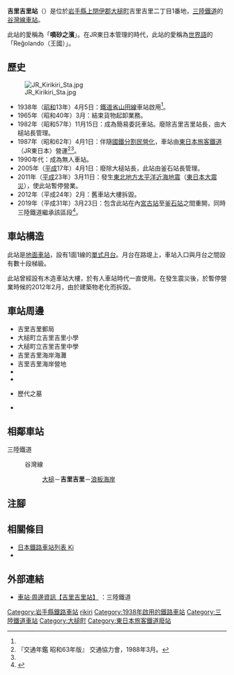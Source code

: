 {{NoteTA|G1=Transport
|T=zh-hans:吉里吉里站;zh-hk:吉里吉里站;zh-tw:吉里吉里車站;
|1=zh-hans:吉里吉里站;zh-hk:吉里吉里站;zh-tw:吉里吉里車站;
}}
{{Infobox station
|公司色 = red
|站名 = 吉里吉里
|圖片 =Kirikiri station,Otsuchi.jpg
|圖片說明 = 月台(2019年2月)
|日文原名 = 吉里吉里
|平假名 = きりきり
|羅馬拼音 = KIRIKIRI
|副站名 = 
|電報略號 = 
|所在地 = {{JPN}}[[岩手縣|岩手縣]][[上閉伊郡|上閉伊郡]][[大槌町|大槌町]]吉里吉里二丁目1番地
|座標 = {{coord|39|22|11.5|N|141|56|20|E|type:railwaystation_region:JP-24|display=inline,title}}
|車站構造 = [[地面車站|地面車站]]（路堤上）
|月台配置 = 1面1線
|啟用年月日 = 1938年（[[昭和|昭和]]13年）4月5日<ref name="sone21">{{Cite book|author={{Translink|ja|曽根悟|曾根悟}}（監修）|title=週刊 歴史でめぐる鉄道全路線 国鉄・JR|editor=朝日新聞出版分冊百科編集部（編集）|publisher=[[朝日新聞出版|朝日新聞出版]]|series=週刊朝日百科|volume=21号 釜石線・山田線・岩泉線・北上線・八戸線|page=18-19|date=2009-12-06|language=ja}}</ref>。
|廢站年月日 = 
|乘客人數 = 
|上下車人次 = 
|統計年度 = 
|轉車 = 
|全寬備註 = [[無人車站|無人車站]]
|adjacent = {{Adjacent stations|system=三陸鐵道|line=谷灣線|left=大槌|right=浪板海岸|note-left=3.4km|note-mid=距離[[盛站|盛]]52.3km|note-right=1.8km}}
}}
'''吉里吉里站'''（{{jpn|j=吉里吉里駅|hg=きりきりえき|rm=Kirikiri eki|f=y}}）是位於[[岩手縣|岩手縣]][[上閉伊郡|上閉伊郡]][[大槌町|大槌町]]吉里吉里二丁目1番地，[[三陸鐵道|三陸鐵道]]的[[谷灣線|谷灣線]][[鐵路車站|車站]]。

此站的愛稱為「'''噴砂之濱'''」。在JR東日本管理的時代，此站的愛稱為[[世界語|世界語]]的「Reĝolando（王國）」。

== 歷史 ==
[[File:JR_Kirikiri_Sta.jpg|thumb]]
* 1938年（[[昭和|昭和]]13年）4月5日：[[鐵道省_(日本)|鐵道省]][[山田線|山田線]]車站啟用<ref name="sone21"/>。
* 1965年（昭和40年）3月：結束貨物起卸業務。
* 1982年（昭和57年）11月15日：成為簡易委託車站。廢除吉里吉里站長，由大槌站長管理。
* 1987年（昭和62年）4月1日：伴隨[[國鐵分割民營化|國鐵分割民營化]]，車站由[[東日本旅客鐵道|東日本旅客鐵道]]（JR東日本）營運<ref name="trafic-yearbook-1988">『交通年鑑 昭和63年版』 交通協力會，1988年3月。</ref><ref name="sone21"/>。
* 1990年代：成為無人車站。
* 2005年（[[平成|平成]]17年）4月1日：廢除大槌站長，此站由釜石站長管理。
* 2011年（[[平成|平成]]23年）3月11日：發生[[2011年日本東北地方太平洋近海地震|東北地方太平洋近海地震]]（[[東日本大震災|東日本大震災]]），使此站暫停營業。
* 2012年（平成24年）2月：舊車站大樓拆毀。
* 2019年（平成31年）3月23日：包含此站在內[[宮古站|宮古站]]至[[釜石站|釜石站]]之間重開，同時三陸鐵道繼承該區段<ref>{{Cite web |url=https://www.sanrikutetsudou.com/wp-content/uploads/2018/12/959ef58e3e516fa24592aaf135f5681d.pdf |title=存档副本 |access-date=2021-01-21 |archive-date=2019-10-14 |archive-url=https://web.archive.org/web/20191014155005/https://www.sanrikutetsudou.com/wp-content/uploads/2018/12/959ef58e3e516fa24592aaf135f5681d.pdf |dead-url=no }}</ref>。

== 車站構造 ==
此站是[[地面車站|地面車站]]，設有1面1線的[[單式月台|單式月台]]。月台在路堤上，車站入口與月台之間設有數十段梯級。

此站曾經設有木造車站大樓，於有人車站時代一直使用。在發生震災後，於暫停營業時候的2012年2月，由於建築物老化而拆毀。

== 車站周邊 ==
* 吉里吉里郵局
* 大槌町立吉里吉里小學
* 大槌町立吉里吉里中學
* 吉里吉里海岸海灘
* 吉里吉里海岸營地
* {{Translink|ja|岩手県道231号吉里吉里釜石線|岩手縣道231號吉里吉里釜石線}}
* {{Translink|ja|国道45号|國道45號}}
* {{Translink|ja|前川善兵衛}}歷代之墓
* {{Translink|ja|吉祥寺 (岩手県大槌町)|吉祥寺 (大槌町)|吉祥寺}}

== 相鄰車站 ==
; 三陸鐵道
: {{Color|red|■}}谷灣線
:: [[大槌站|大槌]]－'''吉里吉里'''－[[浪板海岸站|浪板海岸]]
== 注腳 ==
{{Reflist}}
== 相關條目 ==
* [[日本鐵路車站列表_Ki|日本鐵路車站列表 Ki]]
* {{Translink|ja|吉里吉里国|吉里吉里國}}
== 外部連結 ==
* [https://www.sanrikutetsudou.com/?p=12041 車站·周邊資訊【吉里吉里站】] {{Wayback|url=https://www.sanrikutetsudou.com/?p=12041 |date=20201031235242 }}{{ja icon}}：三陸鐵道
{{谷灣線}}
{{DEFAULTSORT:Kirikiri}}
[[Category:岩手縣鐵路車站|Category:岩手縣鐵路車站]]
[[Category:日本鐵路車站_Ki|rikiri]]
[[Category:1938年啟用的鐵路車站|Category:1938年啟用的鐵路車站]]
[[Category:三陸鐵道車站|Category:三陸鐵道車站]]
[[Category:大槌町|Category:大槌町]]
[[Category:東日本旅客鐵道廢站|Category:東日本旅客鐵道廢站]]
